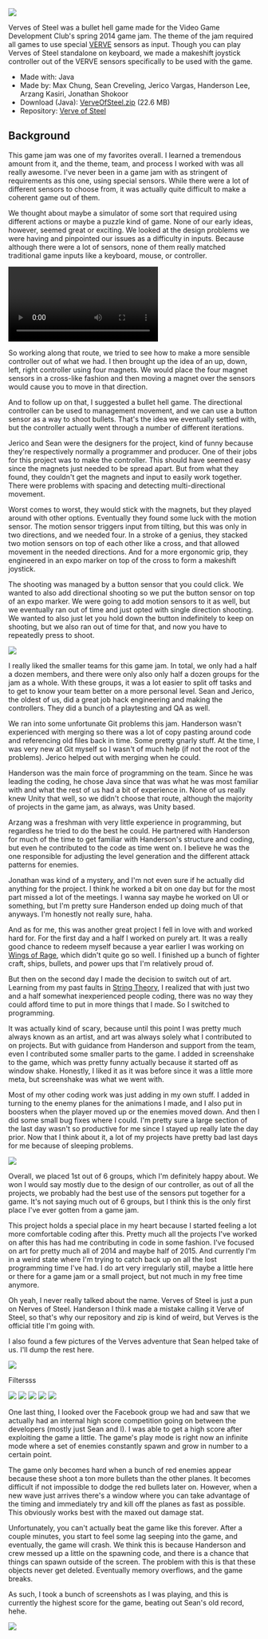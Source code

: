 <img src="https://maxrchung-rails.s3.amazonaws.com/uploads/pressShootToStart.png" />

Verves of Steel was a bullet hell game made for the Video Game Development Club's spring 2014 game jam. The theme of the jam required all games to use special [VERVE](http://myinxus.com/welcome/verveall/) sensors as input. Though you can play Verves of Steel standalone on keyboard, we made a makeshift joystick controller out of the VERVE sensors specifically to be used with the game.

- Made with: Java
- Made by: Max Chung, Sean Creveling, Jerico Vargas, Handerson Lee, Arzang Kasiri, Jonathan Shokoor
- Download (Java): [VerveOfSteel.zip](https://maxrchung-rails.s3.amazonaws.com/uploads/VerveOfSteel.zip) (22.6 MB)
- Repository: [Verve of Steel](https://bitbucket.org/handersl/verve-of-steel/src)

## Background

This game jam was one of my favorites overall. I learned a tremendous amount from it, and the theme, team, and process I worked with was all really awesome. I've never been in a game jam with as stringent of requirements as this one, using special sensors. While there were a lot of different sensors to choose from, it was actually quite difficult to make a coherent game out of them.

We thought about maybe a simulator of some sort that required using different actions or maybe a puzzle kind of game. None of our early ideas, however, seemed great or exciting. We looked at the design problems we were having and pinpointed our issues as a difficulty in inputs. Because although there were a lot of sensors, none of them really matched traditional game inputs like a keyboard, mouse, or controller.

<video autoPlay loop controls>
  <source src="https://maxrchung-rails.s3.amazonaws.com/uploads/puppies_going_fast.webm" />
</video>

So working along that route, we tried to see how to make a more sensible controller out of what we had. I then brought up the idea of an up, down, left, right controller using four magnets. We would place the four magnet sensors in a cross-like fashion and then moving a magnet over the sensors would cause you to move in that direction.

And to follow up on that, I suggested a bullet hell game. The directional controller can be used to management movement, and we can use a button sensor as a way to shoot bullets. That's the idea we eventually settled with, but the controller actually went through a number of different iterations.

Jerico and Sean were the designers for the project, kind of funny because they're respectively normally a programmer and producer. One of their jobs for this project was to make the controller. This should have seemed easy since the magnets just needed to be spread apart. But from what they found, they couldn't get the magnets and input to easily work together. There were problems with spacing and detecting multi-directional movement.

Worst comes to worst, they would stick with the magnets, but they played around with other options. Eventually they found some luck with the motion sensor. The motion sensor triggers input from tilting, but this was only in two directions, and we needed four. In a stroke of a genius, they stacked two motion sensors on top of each other like a cross, and that allowed movement in the needed directions. And for a more ergonomic grip, they engineered in an expo marker on top of the cross to form a makeshift joystick.

The shooting was managed by a button sensor that you could click. We wanted to also add directional shooting so we put the button sensor on top of an expo marker. We were going to add motion sensors to it as well, but we eventually ran out of time and just opted with single direction shooting. We wanted to also just let you hold down the button indefinitely to keep on shooting, but we also ran out of time for that, and now you have to repeatedly press to shoot.

<img src="https://maxrchung-rails.s3.amazonaws.com/uploads/verves7.jpg" />

I really liked the smaller teams for this game jam. In total, we only had a half a dozen members, and there were only also only half a dozen groups for the jam as a whole. With these groups, it was a lot easier to split off tasks and to get to know your team better on a more personal level. Sean and Jerico, the oldest of us, did a great job hack engineering and making the controllers. They did a bunch of a playtesting and QA as well.

We ran into some unfortunate Git problems this jam. Handerson wasn't experienced with merging so there was a lot of copy pasting around code and referencing old files back in time. Some pretty gnarly stuff. At the time, I was very new at Git myself so I wasn't of much help (if not the root of the problems). Jerico helped out with merging when he could.

Handerson was the main force of programming on the team. Since he was leading the coding, he chose Java since that was what he was most familiar with and what the rest of us had a bit of experience in. None of us really knew Unity that well, so we didn't choose that route, although the majority of projects in the game jam, as always, was Unity based.

Arzang was a freshman with very little experience in programming, but regardless he tried to do the best he could. He partnered with Handerson for much of the time to get familiar with Handerson's structure and coding, but even he contributed to the code as time went on. I believe he was the one responsible for adjusting the level generation and the different attack patterns for enemies.

Jonathan was kind of a mystery, and I'm not even sure if he actually did anything for the project. I think he worked a bit on one day but for the most part missed a lot of the meetings. I wanna say maybe he worked on UI or something, but I'm pretty sure Handerson ended up doing much of that anyways. I'm honestly not really sure, haha.

And as for me, this was another great project I fell in love with and worked hard for. For the first day and a half I worked on purely art. It was a really good chance to redeem myself because a year earlier I was working on [Wings of Rage](http://maxrchung.com/projects/wingsofrage), which didn't quite go so well. I finished up a bunch of fighter craft, ships, bullets, and power ups that I'm relatively proud of.

But then on the second day I made the decision to switch out of art. Learning from my past faults in [String Theory](http://maxrchung.com/projects/stringtheory), I realized that with just two and a half somewhat inexperienced people coding, there was no way they could afford time to put in more things that I made. So I switched to programming.

It was actually kind of scary, because until this point I was pretty much always known as an artist, and art was always solely what I contributed to on projects. But with guidance from Handerson and support from the team, even I contributed some smaller parts to the game. I added in screenshake to the game, which was pretty funny actually because it started off as window shake. Honestly, I liked it as it was before since it was a little more meta, but screenshake was what we went with.

Most of my other coding work was just adding in my own stuff. I added in turning to the enemy planes for the animations I made, and I also put in boosters when the player moved up or the enemies moved down. And then I did some small bug fixes where I could. I'm pretty sure a large section of the last day wasn't so productive for me since I stayed up really late the day prior. Now that I think about it, a lot of my projects have pretty bad last days for me because of sleeping problems.

<img src="https://maxrchung-rails.s3.amazonaws.com/uploads/kitty_daytime_nighttime.gif" />

Overall, we placed 1st out of 6 groups, which I'm definitely happy about. We won I would say mostly due to the design of our controller, as out of all the projects, we probably had the best use of the sensors put together for a game. It's not saying much out of 6 groups, but I think this is the only first place I've ever gotten from a game jam.

This project holds a special place in my heart because I started feeling a lot more comfortable coding after this. Pretty much all the projects I've worked on after this has had me contributing in code in some fashion. I've focused on art for pretty much all of 2014 and maybe half of 2015. And currently I'm in a weird state where I'm trying to catch back up on all the lost programming time I've had. I do art very irregularly still, maybe a little here or there for a game jam or a small project, but not much in my free time anymore.

Oh yeah, I never really talked about the name. Verves of Steel is just a pun on Nerves of Steel. Handerson I think made a mistake calling it Verve of Steel, so that's why our repository and zip is kind of weird, but Verves is the official title I'm going with.

I also found a few pictures of the Verves adventure that Sean helped take of us. I'll dump the rest here.

<img src="https://maxrchung-rails.s3.amazonaws.com/uploads/verves2.jpg" />
<p className="caption">Filtersss</p>
<img src="https://maxrchung-rails.s3.amazonaws.com/uploads/verves3.jpg" /> <img src="https://maxrchung-rails.s3.amazonaws.com/uploads/verves4.jpg" /> <img src="https://maxrchung-rails.s3.amazonaws.com/uploads/verves5.jpg" /> <img src="https://maxrchung-rails.s3.amazonaws.com/uploads/verves6.jpg" /> <img src="https://maxrchung-rails.s3.amazonaws.com/uploads/verves1.jpg" />

One last thing, I looked over the Facebook group we had and saw that we actually had an internal high score competition going on between the developers (mostly just Sean and I). I was able to get a high score after exploiting the game a little. The game's play mode is right now an infinite mode where a set of enemies constantly spawn and grow in number to a certain point.

The game only becomes hard when a bunch of red enemies appear because these shoot a ton more bullets than the other planes. It becomes difficult if not impossible to dodge the red bullets later on. However, when a new wave just arrives there's a window where you can take advantage of the timing and immediately try and kill off the planes as fast as possible. This obviously works best with the maxed out damage stat.

Unfortunately, you can't actually beat the game like this forever. After a couple minutes, you start to feel some lag seeping into the game, and eventually, the game will crash. We think this is because Handerson and crew messed up a little on the spawning code, and there is a chance that things can spawn outside of the screen. The problem with this is that these objects never get deleted. Eventually memory overflows, and the game breaks.

As such, I took a bunch of screenshots as I was playing, and this is currently the highest score for the game, beating out Sean's old record, hehe.

<img src="https://maxrchung-rails.s3.amazonaws.com/uploads/verves_highscore.jpg" />
